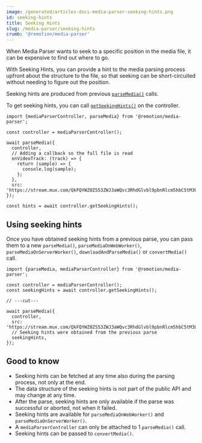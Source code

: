 ```yaml
---
image: /generated/articles-docs-media-parser-seeking-hints.png
id: seeking-hints
title: Seeking Hints
slug: /media-parser/seeking-hints
crumb: '@remotion/media-parser'
---
```


When Media Parser wants to seek to a specific position in the media file, it can be expensive to find out where to go.

With Seeking Hints, you can provide a hint to the media parsing process upfront about the structure to the file, so that seeking can be short-circuited without needing to figure out the position.

Seeking hints are produced from previous [`parseMedia()`](/docs/media-parser/parse-media) calls.

To get seeking hints, you can call [`getSeekingHints()`](/docs/media-parser/media-parser-controller#getseekinghints) on the controller.

```tsx twoslash title="Getting seeking hints"
import {mediaParserController, parseMedia} from '@remotion/media-parser';

const controller = mediaParserController();

await parseMedia({
  controller,
  // Adding a callback so the full file is read
  onVideoTrack: (track) => {
    return (sample) => {
      console.log(sample);
    };
  },
  src: 'https://stream.mux.com/QkFQYWZ0ZS53ZWJ3aWQvc3RhdGlvbl9pbnRlcm5hbC5tM3U4Lm1wNA.m3u8',
});

const hints = await controller.getSeekingHints();
```

## Using seeking hints

Once you have obtained seeking hints from a previous parse, you can pass them to a new `parseMedia()`, `parseMediaOnWebWorker()`, `parseMediaOnServerWorker()`, `downloadAndParseMedia()` or `convertMedia()` call.

```tsx twoslash title="Using seeking hints from a previous parse"
import {parseMedia, mediaParserController} from '@remotion/media-parser';

const controller = mediaParserController();
const seekingHints = await controller.getSeekingHints();

// ---cut---

await parseMedia({
  controller,
  src: 'https://stream.mux.com/QkFQYWZ0ZS53ZWJ3aWQvc3RhdGlvbl9pbnRlcm5hbC5tM3U4Lm1wNA.m3u8',
  // Seeking hints were obtained from the previous parse
  seekingHints,
});
```

## Good to know

- Seeking hints can be fetched at any time also during the parsing process, not only at the end.
- The data structure of the seeking hints is not part of the public API and may change at any time.
- After the parse, seeking hints are only available if the parse was successful or aborted, not when it failed.
- Seeking hints are available for `parseMediaOnWebWorker()` and `parseMediaOnServerWorker()`.
- A `mediaParserController` can only be attached to 1 `parseMedia()` call.
- Seeking hints can be passed to `convertMedia()`.
